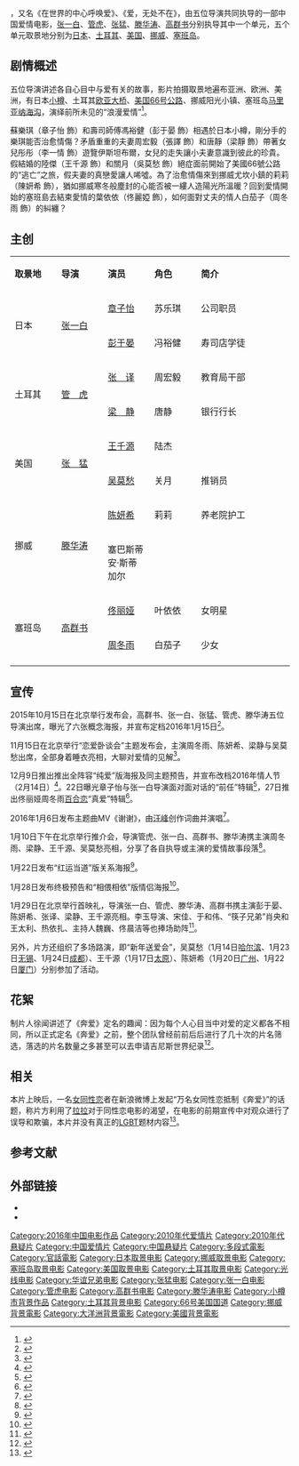 {{Infobox film
| name                          = 奔爱
| original_name <!-- 英文名 --> = ''Run for Love''
| image                         = Run for Love.jpg
| caption                       = 爱情、剧情、悬疑
| director<!-- 导演 -->         = [[张一白|张一白]]<br>[[管虎|管　虎]]<br>[[張猛_(導演)|张　猛]]<br>[[滕华涛|滕华涛]]<br>[[高群书|高群书]]
| producer <!-- 制片 -->        =  
| producer_2                    = 徐　闻
| writer  <!-- 编剧 -->         = 崔斯坦、潘彧、管虎、刘雅、鲍鲸鲸、顾小白、高群书 
| screenplay<!-- 剧本 -->       = 
| based on <!-- 原著著作 -->    = 
| starring <!-- 主演 -->        = [[章子怡|章子怡]]<br>[[彭于晏|彭于晏]]<br>[[佟丽娅|佟丽娅]]<br>[[周冬雨|周冬雨]]<br>[[陈妍希|陈妍希]]<br>[[张译|张　译]]<br>[[梁静_(演员)|梁　静]]<br>[[王千源|王千源]]<br>[[吴莫愁|吴莫愁]]
| cinematography <!-- 摄影 -->  = 
| Gaffer <!-- 燈光 -->          = 
| editing <!-- 剪辑 -->         = 
| music <!-- 音乐 -->           = 
| art director <!-- 美術 -->    = 
| costume consultant <!-- 造型設計 -->    =
| studio  <!-- 制片商 -->       = 北京永利文化、青春光线、传递光年、华谊兄弟
| distributor <!-- 发行商 -->   = 
| released  <!-- 上映日期 -->   = {{CHNML}}2016年2月14日
| sarft_id <!-- 公映许可证号--> = 
| runtime  <!-- 片长时间 -->    =  134分钟
| country  <!-- 产地 -->        = {{CHNML}}
| language                      = [[汉语普通话|汉语普通话]]
| budget  <!-- 预算花费 -->     = 
| gross  <!-- 票房 -->          =
| preceded_by <!-- 上一集 -->   = 
| imdb_id                       =
| cn_name = 
| tw_name = 
| hk_name = 
}}
{{engname|《奔爱》|Run for Love}}，又名《在世界的中心呼唤爱》、《爱，无处不在》，由五位导演共同执导的一部中国爱情电影，[[张一白|张一白]]、[[管虎|管虎]]、[[張猛_(導演)|张猛]]、[[滕华涛|滕华涛]]、[[高群书|高群书]]分别执导其中一个单元，五个单元取景地分别为[[日本|日本]]、[[土耳其|土耳其]]、[[美国|美国]]、[[挪威|挪威]]、[[塞班岛|塞班岛]]。

== 剧情概述 ==
五位导演讲述各自心目中与爱有关的故事，影片拍摄取景地遍布亚洲、欧洲、美洲，有日本[[小樽|小樽]]、土耳其[[博斯普鲁斯大桥|欧亚大桥]]、[[美国66号公路|美国66号公路]]、挪威阳光小镇、塞班岛[[马里亚纳海沟|马里亚纳海沟]]，演绎前所未见的“浪漫爱情”<ref>{{cite news|url=http://mt.sohu.com/20151210/n430637482.shtml|title=章子怡彭于晏互"话前任" 《奔爱》改档情人节|date=2015-12-10|publisher=搜狐|accessdate=2016-01-09|archive-date=2016-01-26|archive-url=https://web.archive.org/web/20160126095856/http://mt.sohu.com/20151210/n430637482.shtml|dead-url=no}}</ref>。

蘇樂琪（章子怡 飾）和壽司師傅馮裕健（彭于晏 飾）相遇於日本小樽，剛分手的樂琪能否治愈情傷？矛盾重重的夫妻周宏毅（張譯 飾）和唐靜（梁靜 飾）帶著女兒彤彤（李一情 飾）遊覽伊斯坦布爾，女兒的走失讓小夫妻意識到彼此的珍貴。假結婚的陸傑（王千源 飾）和關月（吳莫愁 飾）絕症面前開始了美國66號公路的“逃亡”之旅，假夫妻的真戀愛讓人唏噓。為了治愈情傷來到挪威尤坎小鎮的莉莉（陳妍希 飾），猶如挪威寒冬般塵封的心能否被一縷人造陽光所溫暖？回到愛情開始的塞班島去結束愛情的葉依依（佟麗婭 飾），如何面對丈夫的情人白茄子（周冬雨 飾）的糾纏？

== 主创 ==

{|class="wikitable" width="60%"
|- style="background:cornflowerblue; color:white" align=center
|style="width:10%"|'''取景地'''||style="width:10%"|'''导演'''||style="width:10%"|'''演员'''||style="width:10%"|'''角色'''||style="width:20%"|'''简介'''
|-
| rowspan="2"| 日本 || rowspan="2"| [[张一白|张一白]] || [[章子怡|章子怡]] || 苏乐琪 || 公司职员 
|-
| [[彭于晏|彭于晏]] || 冯裕健 || 寿司店学徒
|-
| rowspan="2"| 土耳其 || rowspan="2"| [[管虎|管　虎]] || [[张译|张　译]] || 周宏毅 || 教育局干部
|-
| [[梁静_(演员)|梁　静]] || 唐静 || 银行行长
|-
| rowspan="2"| 美国 || rowspan="2"| [[張猛_(導演)|张　猛]] || [[王千源|王千源]] || 陆杰 ||
|-
| [[吴莫愁|吴莫愁]] || 关月 || 推销员
|-
| rowspan="2"| 挪威 || rowspan="2"| [[滕华涛|滕华涛]] || [[陈妍希|陈妍希]] || 莉莉 || 养老院护工
|-
| 塞巴斯蒂安·斯蒂加尔 || ||
|-
| rowspan="2"| 塞班岛 || rowspan="2"| [[高群书|高群书]] || [[佟丽娅|佟丽娅]] || 叶依依 || 女明星 
|-
| [[周冬雨|周冬雨]] || 白茄子 || 少女
|-
|}

== 宣传 ==
2015年10月15日在北京举行发布会，高群书、张一白、张猛、管虎、滕华涛五位导演出席，曝光了六张概念海报，并宣布定档2016年1月15日<ref>{{cite news|url=http://ent.qq.com/a/20151016/051437.htm|title=《奔爱》定档2016年1月 五位导演皆称“被骗”|date=2015-10-16|publisher=腾讯网|accessdate=2015-11-07|archive-date=2015-10-24|archive-url=https://web.archive.org/web/20151024092627/http://ent.qq.com/a/20151016/051437.htm|dead-url=no}}</ref>。

11月15日在北京举行“恋爱卧谈会”主题发布会，主演周冬雨、陈妍希、梁静与吴莫愁出席，全部身着睡衣亮相，大聊对爱情的见解<ref>{{cite news|url=http://ent.sina.com.cn/m/c/2015-11-15/doc-ifxkszhk0270756.shtml|title=陈妍希称被求婚惊喜：年前肯定赶不及结|date=2015-11-15|publisher=腾讯网|accessdate=2015-11-15|archive-date=2020-10-01|archive-url=https://web.archive.org/web/20201001091414/http://ent.sina.com.cn/m/c/2015-11-15/doc-ifxkszhk0270756.shtml|dead-url=no}}</ref>。

12月9日推出推出全阵容“纯爱”版海报及同主题预告，并宣布改档2016年情人节（2月14日）<ref>{{cite news|url=http://ent.163.com/15/1210/08/BAF7JOUA000300B1.html|title=《奔爱》改档2016情人节 章子怡彭于晏怀念前任|date=2015-12-10|publisher=网易|accessdate=2015-12-11|archive-date=2020-10-01|archive-url=https://web.archive.org/web/20201001085559/http://ent.163.com/15/1210/08/BAF7JOUA000300B1.html|dead-url=no}}</ref>。22日曝光章子怡与张一白导演面对面对话的“前任”特辑<ref>{{cite news|url=http://ent.sina.com.cn/m/c/2015-12-22/doc-ifxmxftp5784874.shtml|title=《奔爱》曝特辑 章子怡聊前任:祝福和支持|date=2015-12-22|publisher=新浪|accessdate=2015-12-28|archive-date=2020-10-01|archive-url=https://web.archive.org/web/20201001085554/http://ent.sina.com.cn/m/c/2015-12-22/doc-ifxmxftp5784874.shtml|dead-url=no}}</ref>，27日推出佟丽娅周冬雨[[百合_(文化)|百合恋]]“真爱”特辑<ref>{{cite news|url=http://ent.163.com/15/1228/07/BBTG4OGP000300B1.html|title=《奔爱》曝"真爱"特辑 佟丽娅周冬雨献"床戏"|date=2015-12-28|publisher=网易|accessdate=2015-12-28|archive-date=2020-10-01|archive-url=https://web.archive.org/web/20201001085558/http://ent.163.com/15/1228/07/BBTG4OGP000300B1.html|dead-url=no}}</ref>。

2016年1月6日发布主题曲MV《谢谢》，由[[汪峰|汪峰]]创作词曲并演唱<ref>{{cite news|url=http://ent.163.com/16/0107/08/BCNBMKVI000300B1.html|title=汪峰力挺章子怡新作《奔爱》 献唱主题曲送谢谢|date=2016-01-07|publisher=网易|accessdate=2016-01-07|archive-date=2020-10-01|archive-url=https://web.archive.org/web/20201001092501/http://ent.163.com/16/0107/08/BCNBMKVI000300B1.html|dead-url=no}}</ref>。

1月10日下午在北京举行推介会，导演管虎、张一白、高群书、滕华涛携主演周冬雨、梁静、王千源、吴莫愁亮相，分享了各自执导或主演的爱情故事段落<ref>{{cite news|url=http://news.mtime.com/2016/01/10/1551157.html|title=《奔爱》发布会周冬雨自曝变回"单身狗"|date=2016-01-10 |publisher=时光网|accessdate=2016-01-10 }}</ref>。

1月22日发布“红运当道”版关系海报<ref>{{cite news|url=http://ent.sina.com.cn/m/c/2016-01-22/doc-ifxnuvxc1578485.shtml|title=《奔爱》曝“红运当道”版关系海报|date=2016-01-22|publisher=新浪|accessdate=2016-01-22|archive-date=2020-10-01|archive-url=https://web.archive.org/web/20201001085649/http://ent.sina.com.cn/m/c/2016-01-22/doc-ifxnuvxc1578485.shtml|dead-url=no}}</ref>。

1月28日发布终极预告和“相偎相依”版情侣海报<ref>{{cite news|url=http://ent.sina.com.cn/m/c/2016-01-28/doc-ifxnzanh0166908.shtml|title=《奔爱》终极海报预告：章子怡彭于晏秀爱|date=2016-01-28|publisher=新浪|accessdate=2016-01-29|archive-date=2020-10-01|archive-url=https://web.archive.org/web/20201001085627/http://ent.sina.com.cn/m/c/2016-01-28/doc-ifxnzanh0166908.shtml|dead-url=no}}</ref>。

1月29日在北京举行首映礼，导演张一白、管虎、滕华涛、高群书携主演彭于晏、陈妍希、张译、梁静、王千源亮相。李玉导演、宋佳、于和伟、“筷子兄弟”肖央和王太利、热依扎、主持人魏巍、佟晨洁等也捧场助阵<ref>{{cite news|url=http://ent.163.com/16/0130/08/BEIJI8R1000300B1.html|title=《奔爱》全球首映 彭于晏"被征婚"陈妍希"有喜"|date=2016-01-30|publisher=新浪|accessdate=2016-01-30|archive-date=2020-10-01|archive-url=https://web.archive.org/web/20201001085633/http://ent.163.com/16/0130/08/BEIJI8R1000300B1.html|dead-url=no}}</ref>。

另外，片方还组织了多场路演，即“新年送爱会”，吴莫愁（1月14日[[哈尔滨|哈尔滨]]、1月23日[[无锡|无锡]]、1月24日[[成都|成都]]）、王千源（1月17日[[太原|太原]]）、陈妍希（1月20日[[广州|广州]]、1月22日[[厦门|厦门]]）分别参加了活动。

== 花絮 ==
制片人徐闻讲述了《奔爱》定名的趣闻：因为每个人心目当中对爱的定义都各不相同，所以正式定名《奔爱》之前，整个团队曾经前前后后进行了几十次的片名筛选，落选的片名数量之多甚至可以去申请吉尼斯世界纪录<ref>{{cite news|url=http://ent.163.com/15/1016/16/B62HJKD200034C67.html|title=《奔爱》定档 张一白管虎等五位导演齐亮相|date=2015-10-16|publisher=网易|accessdate=2015-11-07|archive-date=2020-10-01|archive-url=https://web.archive.org/web/20201001085708/http://ent.163.com/15/1016/16/B62HJKD200034C67.html|dead-url=no}}</ref>。

== 相关 ==
本片上映后，一名[[女同性恋|女同性恋]]者在新浪微博上发起“万名女同性恋抵制《奔爱》”的话题，称片方利用了[[拉拉|拉拉]]对于同性恋电影的渴望，在电影的前期宣传中对观众进行了误导和欺骗，本片并没有真正的[[LGBT|LGBT]]题材内容<ref>{{cite news|url=http://henan.china.com.cn/html/latest/2016/0216/120019.html|title=奔爱刚上映一天就遭万名女同抵制|date=2016-02-16|publisher=海外网|accessdate=2016-02-16|archive-url=https://web.archive.org/web/20160223145313/http://henan.china.com.cn/html/latest/2016/0216/120019.html|archive-date=2016-02-23|dead-url=yes}}</ref>。

== 参考文献 ==
{{reflist|2}}

== 外部链接 ==
* {{Sinaweibo|5695911700|电影奔爱}}
*{{douban}}

{{张一白}}
{{管虎}}
{{张猛}}
{{滕华涛}}
{{高群书}}

{{Authority control}}
{{DEFAULTSORT:Ben奔}}
[[Category:2016年中国电影作品|Category:2016年中国电影作品]]
[[Category:2010年代爱情片|Category:2010年代爱情片]]
[[Category:2010年代悬疑片|Category:2010年代悬疑片]]
[[Category:中国爱情片|Category:中国爱情片]]
[[Category:中国悬疑片|Category:中国悬疑片]]
[[Category:多段式電影|Category:多段式電影]]
[[Category:官話電影|Category:官話電影]]
[[Category:日本取景电影|Category:日本取景电影]]
[[Category:挪威取景电影|Category:挪威取景电影]]
[[Category:塞班岛取景电影|Category:塞班岛取景电影]]
[[Category:美国取景电影|Category:美国取景电影]]
[[Category:土耳其取景电影|Category:土耳其取景电影]]
[[Category:光线电影|Category:光线电影]]
[[Category:华谊兄弟电影|Category:华谊兄弟电影]]
[[Category:张猛电影|Category:张猛电影]]
[[Category:张一白电影|Category:张一白电影]]
[[Category:管虎电影|Category:管虎电影]]
[[Category:高群书电影|Category:高群书电影]]
[[Category:滕华涛电影|Category:滕华涛电影]]
[[Category:小樽市背景作品|Category:小樽市背景作品]]
[[Category:土耳其背景电影|Category:土耳其背景电影]]
[[Category:66号美国国道|Category:66号美国国道]]
[[Category:挪威背景電影|Category:挪威背景電影]]
[[Category:大洋洲背景電影|Category:大洋洲背景電影]]
[[Category:美國背景電影|Category:美國背景電影]]
